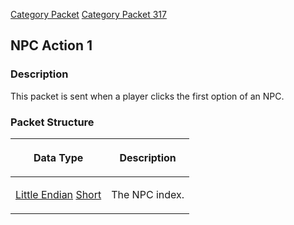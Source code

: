 [[Category Packet]]
[[Category Packet 317]]
{{packet|name=NPC action 1|description=Sent when a player clicks the first option of an NPC.|opcode=155|type=Fixed|length=2|revision=317}}
== NPC Action 1 ==

=== Description ===

This packet is sent when a player clicks the first option of an NPC.

=== Packet Structure ===
{|border=2
! Data Type
! Description
|-
| [[Data Types#Little Endian|Little Endian]] [[Data Types#Standard data types|Short]]
| The NPC index.
|}